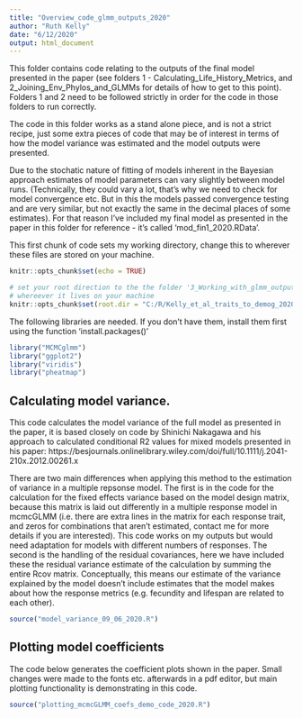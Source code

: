 ```yaml
---
title: "Overview_code_glmm_outputs_2020"
author: "Ruth Kelly"
date: "6/12/2020"
output: html_document
---
```


This folder contains code relating to the outputs of the final model presented in the paper (see folders 1 - Calculating_Life_History_Metrics, and 2_Joining_Env_Phylos_and_GLMMs for details of how to get to this point).  Folders 1 and 2 need to be followed strictly in order for the code in those folders to run correctly. 

The code in this folder works as a stand alone piece, and is not a strict recipe, just some extra pieces of code that may be of interest in terms of how the model variance was estimated and the model outputs were presented. 

Due to the stochatic nature of fitting of models inherent in the Bayesian approach estimates of model parameters can vary slightly between model runs. (Technically, they could vary a lot, that's why we need to check for model convergence etc. But in this the models passed convergence testing and are very similar, but not exactly the same in the decimal places of some estimates).  For that reason I've included my final model as presented in the paper in this folder for reference - it's called 'mod_fin1_2020.RData'.



This first chunk of code sets my working directory, change this to wherever these files are stored on your machine. 

```r
knitr::opts_chunk$set(echo = TRUE)

# set your root direction to the the folder '3_Working_with_glmm_outputs' 
# whereever it lives on your machine
knitr::opts_chunk$set(root.dir = "C:/R/Kelly_et_al_traits_to_demog_2020/3_Working_with_glmm_outputs")
```



The following libraries are needed.  If you don't have them, install them first using the function 'install.packages()'

```r
library("MCMCglmm")
library("ggplot2")
library("viridis")
library("pheatmap")


```

## Calculating model variance.

This code calculates the model variance of the full model as presented in the paper, it is based closely on code by Shinichi Nakagawa and his approach to calculated conditional R2 values for mixed models presented in his paper: https://besjournals.onlinelibrary.wiley.com/doi/full/10.1111/j.2041-210x.2012.00261.x

There are two main differences when applying this method to the estimation of variance in a multiple repsonse model. The first is in the code for the calculation for the fixed effects variance based on the model design matrix, because this matrix is laid out differently in a multiple response model in mcmcGLMM (i.e. there are extra lines in the matrix for each response trait, and zeros for combinations that aren't estimated, contact me for more details if you are interested). This code works on my outputs but would need adaptation for models with different numbers of responses. The second is the handling of the residual covariances, here we have included these the residual variance estimate of the calculation by summing the entire Rcov matrix.  Conceptually, this means our estimate of the variance explained by the model doesn't include estimates that the model makes about how the response metrics (e.g. fecundity and lifespan are related to each other).


```r
source("model_variance_09_06_2020.R")
```

## Plotting model coefficients

The code below generates the coefficient plots shown in the paper.  Small changes were made to the fonts etc. afterwards in a pdf editor, but main plotting functionality is demonstrating in this code. 

```r
source("plotting_mcmcGLMM_coefs_demo_code_2020.R")
```

